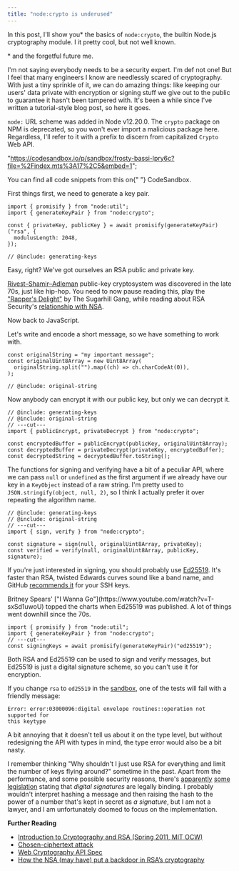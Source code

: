 ```yaml
---
title: "node:crypto is underused"
---
```


In&nbsp;this post, I'll show you\* the basics of `node:crypto`, the builtin
Node.js cryptography module. I it pretty cool, but not well known.

<aside>* and the forgetful future me.</aside>

I'm not saying everybody needs to be a security expert. I'm def not one! But I
feel that many engineers I know are needlessly scared of cryptography. With just
a tiny sprinkle of it, we can do amazing things: like keeping our users' data
private with encryption or signing stuff we give out to the public to guarantee
it hasn't been tampered with. It's been a while since I've written a
tutorial-style blog post, so here&nbsp;it goes.

<aside>

`node:` URL scheme was added in Node v12.20.0. The `crypto` package on NPM is
deprecated, so you won't ever import a malicious package here. Regardless, I'll
refer to it with a prefix to discern from capitalized `Crypto` Web API.

</aside>

  "https://codesandbox.io/p/sandbox/frosty-bassi-lpry6c?file=%2Findex.mts%3A17%2C5&embed=1";

[codesandbox]:
  https://codesandbox.io/p/sandbox/frosty-bassi-lpry6c?file=%2Findex.mts%3A17%2C5&embed=1

<Callout>
  You can find all code snippets from this on{" "}
  <Link href={codesandbox}>CodeSandbox</Link>.
</Callout>

First things first, we need to generate a key pair.

<div>

```twoslash include generating-keys
import { promisify } from "node:util";
import { generateKeyPair } from "node:crypto";

const { privateKey, publicKey } = await promisify(generateKeyPair)("rsa", {
  modulusLength: 2048,
});
```

```tsx twoslash
// @include: generating-keys
```

</div>

Easy, right? We've got ourselves an RSA public and private key.

[Rivest–Shamir–Adleman](<https://en.wikipedia.org/wiki/RSA_(cryptosystem)>)
public-key cryptosystem was discovered in the late 70s, just like hip-hop. You
need to now pause reading this, play the
["Rapper's Delight"](https://www.youtube.com/watch?v=mcCK99wHrk0) by The
Sugarhill Gang, while reading about RSA Security's
[relationship with NSA](https://en.wikipedia.org/wiki/RSA_Security#Relationship_with_NSA).

Now back to JavaScript.

Let's write and encode a short message, so we have something to work with.

```twoslash include original-string
const originalString = "my important message";
const originalUint8Array = new Uint8Array(
  originalString.split("").map((ch) => ch.charCodeAt(0)),
);
```

```tsx twoslash
// @include: original-string
```

Now anybody can encrypt it with our public key, but only we can decrypt it.

```tsx twoslash
// @include: generating-keys
// @include: original-string
// ---cut---
import { publicEncrypt, privateDecrypt } from "node:crypto";

const encryptedBuffer = publicEncrypt(publicKey, originalUint8Array);
const decryptedBuffer = privateDecrypt(privateKey, encryptedBuffer);
const decryptedString = decryptedBuffer.toString();
```

The functions for signing and verifying have a bit of a peculiar API, where we
can pass `null` or `undefined` as the first argument if we already have our key
in a `KeyObject` instead of a raw string. I'm pretty used to
`JSON.stringify(object, null, 2)`, so I think I actually prefer it over
repeating the algorithm name.

```tsx twoslash
// @include: generating-keys
// @include: original-string
// ---cut---
import { sign, verify } from "node:crypto";

const signature = sign(null, originalUint8Array, privateKey);
const verified = verify(null, originalUint8Array, publicKey, signature);
```

If you're just interested in signing, you should probably use
[Ed25519](https://en.wikipedia.org/wiki/EdDSA#Ed25519). It's faster than RSA,
twisted Edwards curves sound like a band name, and GitHub [recommends
it][github-docs] for your SSH keys.

<aside>
  Britney Spears' ["I Wanna Go"](https://www.youtube.com/watch?v=T-sxSd1uwoU)
  topped the charts when Ed25519 was published. A lot of things went downhill
  since the 70s.
</aside>

```tsx twoslash
import { promisify } from "node:util";
import { generateKeyPair } from "node:crypto";
// ---cut---
const signingKeys = await promisify(generateKeyPair)("ed25519");
```

[github-docs]:
  https://docs.github.com/en/authentication/connecting-to-github-with-ssh/generating-a-new-ssh-key-and-adding-it-to-the-ssh-agent

Both RSA and Ed25519 can be used to sign and verify messages, but Ed25519 is
just a digital signature scheme, so you can't use it for encryption.

If you change `rsa` to `ed25519` in the [sandbox][codesandbox], one of the tests
will fail with a friendly message:

```_ class=code-error-message
Error: error:03000096:digital envelope routines::operation not supported for
this keytype
```

A bit annoying that it doesn't tell us about it on the type level, but without
redesigning the API with types in mind, the type error would also be a bit
nasty.

I remember thinking "Why shouldn't I just use RSA for everything and limit the
number of keys flying around?" sometime in the past. Apart from the performance,
and some possible security reasons, there's
[apparently](https://en.wikipedia.org/wiki/Digital_signature#Using_separate_key_pairs_for_signing_and_encryption)
[some](https://nvlpubs.nist.gov/nistpubs/FIPS/NIST.FIPS.186-4.pdf)
[legislation](https://eur-lex.europa.eu/legal-content/EN/TXT/?uri=uriserv:OJ.L_.2014.257.01.0073.01.ENG)
stating that _digital signatures_ are legally binding. I probably wouldn't
interpret hashing a message and then raising the hash to the power of a number
that's kept in secret as _a signature_, but I am not a lawyer, and I am
unfortunately doomed to focus on the implementation.


<CodesandboxIframe client:only="solid" src={codesandbox} />

**Further Reading**

- [Introduction to Cryptography and RSA (Spring 2011, MIT OCW)](https://ocw.mit.edu/courses/6-045j-automata-computability-and-complexity-spring-2011/a58157daa3e96833038e8169b8978393_MIT6_045JS11_rsa.pdf)
- [Chosen-ciphertext attack](https://en.wikipedia.org/wiki/Chosen-ciphertext_attack)
- [Web Cryptography API Spec](https://w3c.github.io/webcrypto/#abstract)
- [How the NSA (may have) put a backdoor in RSA’s cryptography](https://blog.cloudflare.com/how-the-nsa-may-have-put-a-backdoor-in-rsas-cryptography-a-technical-primer/)
